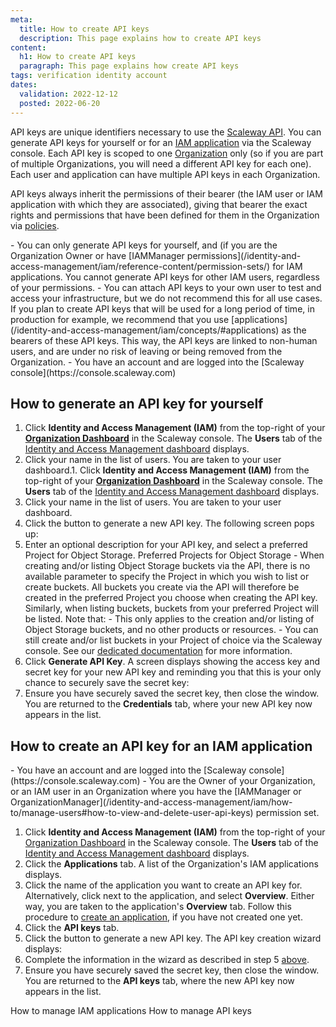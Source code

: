 ```yaml
---
meta:
  title: How to create API keys
  description: This page explains how to create API keys
content:
  h1: How to create API keys
  paragraph: This page explains how create API keys
tags: verification identity account
dates:
  validation: 2022-12-12
  posted: 2022-06-20
---
```


API keys are unique identifiers necessary to use the [Scaleway API](https://developers.scaleway.com/en/). You can generate API keys for yourself or for an [IAM application](/identity-and-access-management/iam/concepts#application) via the Scaleway console. Each API key is scoped to one [Organization](/identity-and-access-management/iam/concepts#organization) only (so if you are part of multiple Organizations, you will need a different API key for each one). Each user and application can have multiple API keys in each Organization.

API keys always inherit the permissions of their bearer (the IAM user or IAM application with which they are associated), giving that bearer the exact rights and permissions that have been defined for them in the Organization via [policies](/identity-and-access-management/iam/concepts#policy).

<Message type="important">
  - You can only generate API keys for yourself, and (if you are the Organization Owner or have [IAMManager permissions](/identity-and-access-management/iam/reference-content/permission-sets/) for IAM applications. You cannot generate API keys for other IAM users, regardless of your permissions.
  - You can attach API keys to your own user to test and access your infrastructure, but we do not recommend this for all use cases.
</Message>

<Message type="tip">
  If you plan to create API keys that will be used for a long period of time, in production for example, we recommend that you use [applications](/identity-and-access-management/iam/concepts/#applications) as the bearers of these API keys. This way, the API keys are linked to non-human users, and are under no risk of leaving or being removed from the Organization.
</Message>

<Message type="requirement">
  - You have an account and are logged into the [Scaleway console](https://console.scaleway.com)
</Message>

## How to generate an API key for yourself 

1. Click **Identity and Access Management (IAM)** from the top-right of your [**Organization Dashboard**](https://console.scaleway.com/organization) in the Scaleway console. The **Users** tab of the [Identity and Access Management dashboard](https://console.scaleway.com/iam/users) displays.
    <Lightbox src="scaleway-iam-dashboard.webp" alt="" />
2. Click your name in the list of users. You are taken to your user dashboard.1. Click **Identity and Access Management (IAM)** from the top-right of your [**Organization Dashboard**](https://console.scaleway.com/organization) in the Scaleway console. The **Users** tab of the [Identity and Access Management dashboard](https://console.scaleway.com/iam/users) displays.
    <Lightbox src="scaleway-iam-dashboard.webp" alt="" />
2. Click your name in the list of users. You are taken to your user dashboard.
4. Click the <Icon name="plus" /> button to generate a new API key. The following screen pops up:
    <Lightbox src="scaleway-generate-api-key.webp" alt="" />
5. Enter an optional description for your API key, and select a preferred Project for Object Storage.
    <Message type="note">
      Preferred Projects for Object Storage - When creating and/or listing Object Storage buckets via the API, there is no available parameter to specify the Project in which you wish to list or create buckets. All buckets you create via the API will therefore be created in the preferred Project you choose when creating the API key. Similarly, when listing buckets, buckets from your preferred Project will be listed.
      Note that:
        - This only applies to the creation and/or listing of Object Storage buckets, and no other products or resources.
        - You can still create and/or list buckets in your Project of choice via the Scaleway console.
      See our [dedicated documentation](/identity-and-access-management/iam/api-cli/using-api-key-object-storage/) for more information.
    </Message>
6. Click **Generate API Key**. A screen displays showing the access key and secret key for your new API key and reminding you that this is your only chance to securely save the secret key:
    <Lightbox src="scaleway-generated-api-key.webp" alt="" /> 
7. Ensure you have securely saved the secret key, then close the window. You are returned to the **Credentials** tab, where your new API key now appears in the list.

## How to create an API key for an IAM application

<Message type="requirement">
  - You have an account and are logged into the [Scaleway console](https://console.scaleway.com)
  - You are the Owner of your Organization, or an IAM user in an Organization where you have the [IAMManager or OrganizationManager](/identity-and-access-management/iam/how-to/manage-users#how-to-view-and-delete-user-api-keys) permission set. 
</Message>

1. Click **Identity and Access Management (IAM)** from the top-right of your [Organization Dashboard](https://console.scaleway.com/organization) in the Scaleway console. The **Users** tab of the [Identity and Access Management dashboard](https://console.scaleway.com/iam/applications) displays.
    <Lightbox src="scaleway-iam-dashboard.webp" alt="" />
2. Click the **Applications** tab. A list of the Organization's IAM applications displays.
3. Click the name of the application you want to create an API key for. Alternatively, click <Icon name="more" /> next to the application, and select **Overview**. Either way, you are taken to the application's **Overview** tab.
    <Message type="requirement">
      Follow this procedure to [create an application](/identity-and-access-management/iam/how-to/create-application/), if you have not created one yet.
    </Message>
4. Click the **API keys** tab.
5. Click the <Icon name="plus" /> button to generate a new API key. The API key creation wizard displays:
    <Lightbox src="scaleway-generate-api-key.webp" alt="" />
6. Complete the information in the wizard as described in step 5 [above](#how-to-generate-an-api-key-for-yourself).
7. Ensure you have securely saved the secret key, then close the window. You are returned to the **API keys** tab, where the new API key now appears in the list.

<Navigation title="See Also">
  <PreviousButton to="/identity-and-access-management/iam/how-to/manage-applications/">How to manage IAM applications</PreviousButton>
  <NextButton to="/identity-and-access-management/iam/how-to/manage-api-keys/">How to manage API keys</NextButton>
</Navigation>